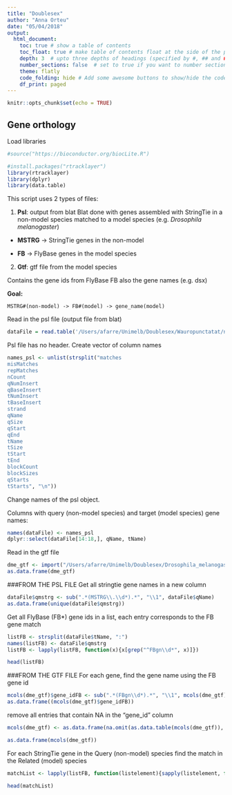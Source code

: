 ```yaml
---
title: "Doublesex"
author: "Anna Orteu"
date: "05/04/2018"
output: 
  html_document:
    toc: true # show a table of contents
    toc_float: true # make table of contents float at the side of the page
    depth: 3  # upto three depths of headings (specified by #, ## and ###)
    number_sections: false  # set to true if you want to number sections at each table header
    theme: flatly
    code_folding: hide # Add some awesome buttons to show/hide the code
    df_print: paged
---
```


```r
knitr::opts_chunk$set(echo = TRUE)
```

## Gene orthology

Load libraries
```r
#source("https://bioconductor.org/biocLite.R")

#install.packages("rtracklayer")
library(rtracklayer)
library(dplyr)
library(data.table)
```

This script uses 2 types of files: 
 
 1. **Psl**: output from blat 
         Blat done with genes assembled with StringTie in a non-model species
         matched to a model species (e.g. _Drosophila melanogaster_)

* **MSTRG** -> StringTie genes in the non-model
   
* **FB** -> FlyBase genes in the model species

 2. **Gtf**: gtf file from the model species 
         
Contains the gene ids from FlyBase FB also the gene names (e.g. dsx)

**Goal:** 

    MSTRG#(non-model) -> FB#(model) -> gene_name(model)


Read in the psl file (output file from blat)
```r
dataFile = read.table('/Users/afarre/Unimelb/Doublesex/Wauropunctatat/necklace/relST_genomeST.psl', header = FALSE, sep = "\t", skip = 5, stringsAsFactors = F)
```

Psl file has no header. Create vector of column names
```r
names_psl <- unlist(strsplit("matches
misMatches
repMatches
nCount
qNumInsert
qBaseInsert
tNumInsert
tBaseInsert
strand
qName
qSize
qStart
qEnd
tName
tSize
tStart
tEnd
blockCount
blockSizes
qStarts
tStarts", "\n"))
```

Change names of the psl object. 

Columns with query (non-model species) and target (model species) gene names:
```r
names(dataFile) <- names_psl
dplyr::select(dataFile[14:18,], qName, tName)
```

Read in the gtf file 
```r
dme_gtf <- import("/Users/afarre/Unimelb/Doublesex/Drosophila_melanogaster.BDGP6.37.gtf")
as.data.frame(dme_gtf)
```

###FROM THE PSL FILE
Get all stringtie gene names in a new column
```r
dataFile$qmstrg <- sub(".*(MSTRG\\.\\d*).*", "\\1", dataFile$qName)
as.data.frame(unique(dataFile$qmstrg))
```

Get all FlyBase (FB*) gene ids in a list, each entry corresponds to the FB gene match
```r
listFB <- strsplit(dataFile$tName, ":") 
names(listFB) <- dataFile$qmstrg
listFB <- lapply(listFB, function(x){x[grep("^FBgn\\d*", x)]})

head(listFB)
```

###FROM THE GTF FILE
For each gene, find the gene name using the FB gene id
```r
mcols(dme_gtf)$gene_idFB <- sub(".*(FBgn\\d*).*", "\\1", mcols(dme_gtf)$gene_id)
as.data.frame((mcols(dme_gtf)$gene_idFB))
```

remove all entries that contain NA in the "gene_id" column
```r
mcols(dme_gtf) <- as.data.frame(na.omit(as.data.table(mcols(dme_gtf)), cols="gene_idFB"))

as.data.frame(mcols(dme_gtf))
```

For each StringTie gene in the Query (non-model) species find the match in the Related (model) species
```r
matchList <- lapply(listFB, function(listelement){sapply(listelement, function(x){unique(mcols(dme_gtf[mcols(dme_gtf)$gene_idFB==x])$gene_name)})})

head(matchList)
```

